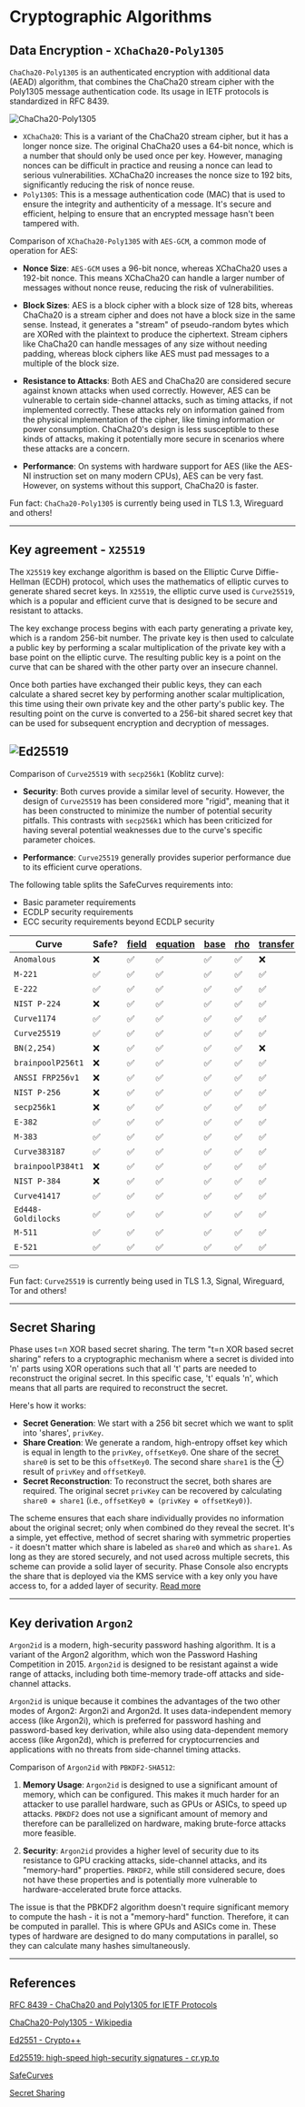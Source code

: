 
# Cryptographic Algorithms

## Data Encryption - `XChaCha20-Poly1305`

`ChaCha20-Poly1305` is an authenticated encryption with additional data (AEAD) algorithm, that combines the ChaCha20 stream cipher with the Poly1305 message authentication code. Its usage in IETF protocols is standardized in RFC 8439.

![ChaCha20-Poly1305](/assets/ChaCha20-Poly1305_Encryption.png)

- `XChaCha20`: This is a variant of the ChaCha20 stream cipher, but it has a longer nonce size. The original ChaCha20 uses a 64-bit nonce, which is a number that should only be used once per key. However, managing nonces can be difficult in practice and reusing a nonce can lead to serious vulnerabilities. XChaCha20 increases the nonce size to 192 bits, significantly reducing the risk of nonce reuse.
- `Poly1305`: This is a message authentication code (MAC) that is used to ensure the integrity and authenticity of a message. It's secure and efficient, helping to ensure that an encrypted message hasn't been tampered with.

Comparison of `XChaCha20-Poly1305` with `AES-GCM`, a common mode of operation for AES:

- **Nonce Size**: `AES-GCM` uses a 96-bit nonce, whereas XChaCha20 uses a 192-bit nonce. This means XChaCha20 can handle a larger number of messages without nonce reuse, reducing the risk of vulnerabilities.

- **Block Sizes**: AES is a block cipher with a block size of 128 bits, whereas ChaCha20 is a stream cipher and does not have a block size in the same sense. Instead, it generates a "stream" of pseudo-random bytes which are XORed with the plaintext to produce the ciphertext. Stream ciphers like ChaCha20 can handle messages of any size without needing padding, whereas block ciphers like AES must pad messages to a multiple of the block size.

- **Resistance to Attacks**: Both AES and ChaCha20 are considered secure against known attacks when used correctly. However, AES can be vulnerable to certain side-channel attacks, such as timing attacks, if not implemented correctly. These attacks rely on information gained from the physical implementation of the cipher, like timing information or power consumption. ChaCha20's design is less susceptible to these kinds of attacks, making it potentially more secure in scenarios where these attacks are a concern.

- **Performance**: On systems with hardware support for AES (like the AES-NI instruction set on many modern CPUs), AES can be very fast. However, on systems without this support, ChaCha20 is faster.

Fun fact: `ChaCha20-Poly1305` is currently being used in TLS 1.3, Wireguard and others!

---

## Key agreement - `X25519`

The `X25519` key exchange algorithm is based on the Elliptic Curve Diffie-Hellman (ECDH) protocol, which uses the mathematics of elliptic curves to generate shared secret keys. In `X25519`, the elliptic curve used is `Curve25519`, which is a popular and efficient curve that is designed to be secure and resistant to attacks.

The key exchange process begins with each party generating a private key, which is a random 256-bit number. The private key is then used to calculate a public key by performing a scalar multiplication of the private key with a base point on the elliptic curve. The resulting public key is a point on the curve that can be shared with the other party over an insecure channel.

Once both parties have exchanged their public keys, they can each calculate a shared secret key by performing another scalar multiplication, this time using their own private key and the other party's public key. The resulting point on the curve is converted to a 256-bit shared secret key that can be used for subsequent encryption and decryption of messages.

## ![`Ed25519`](/assets/Ed25519.png)

Comparison of `Curve25519` with `secp256k1` (Koblitz curve):

- **Security**: Both curves provide a similar level of security. However, the design of `Curve25519` has been considered more "rigid", meaning that it has been constructed to minimize the number of potential security pitfalls. This contrasts with `secp256k1` which has been criticized for having several potential weaknesses due to the curve's specific parameter choices.

- **Performance**: `Curve25519` generally provides superior performance due to its efficient curve operations.

The following table splits the SafeCurves requirements into:

- Basic parameter requirements
- ECDLP security requirements
- ECC security requirements beyond ECDLP security

| Curve                                                          | Safe? | [field](https://safecurves.cr.yp.to/field.html) | [equation](https://safecurves.cr.yp.to/equation.html) | [base](https://safecurves.cr.yp.to/base.html) | [rho](https://safecurves.cr.yp.to/rho.html) | [transfer](https://safecurves.cr.yp.to/transfer.html) | [disc](https://safecurves.cr.yp.to/disc.html) | [rigid](https://safecurves.cr.yp.to/rigid.html) | [ladder](https://safecurves.cr.yp.to/ladder.html) | [twist](https://safecurves.cr.yp.to/twist.html) | [complete](https://safecurves.cr.yp.to/complete.html) | [ind](https://safecurves.cr.yp.to/ind.html) |
| -------------------------------------------------------------- | ----- | ----------------------------------------------- | ----------------------------------------------------- | --------------------------------------------- | ------------------------------------------- | ----------------------------------------------------- | --------------------------------------------- | ----------------------------------------------- | ------------------------------------------------- | ----------------------------------------------- | ----------------------------------------------------- | ------------------------------------------- |
| `Anomalous`                                                    | ❌    | ✅                                              | ✅                                                    | ✅                                            | ✅                                          | ❌                                                    | ❌                                            | ✅                                              | ❌                                                | ❌                                              | ❌                                                    | ❌                                          |
| `M-221`                                                        | ✅    | ✅                                              | ✅                                                    | ✅                                            | ✅                                          | ✅                                                    | ✅                                            | ✅                                              | ✅                                                | ✅                                              | ✅                                                    | ✅                                          |
| `E-222`                                                        | ✅    | ✅                                              | ✅                                                    | ✅                                            | ✅                                          | ✅                                                    | ✅                                            | ✅                                              | ✅                                                | ✅                                              | ✅                                                    | ✅                                          |
| `NIST P-224`                                                   | ❌    | ✅                                              | ✅                                                    | ✅                                            | ✅                                          | ✅                                                    | ✅                                            | ❌                                              | ❌                                                | ❌                                              | ❌                                                    | ❌                                          |
| `Curve1174`                                                    | ✅    | ✅                                              | ✅                                                    | ✅                                            | ✅                                          | ✅                                                    | ✅                                            | ✅                                              | ✅                                                | ✅                                              | ✅                                                    | ✅                                          |
| <code className="text-emerald-500 font-bold">Curve25519</code> | ✅    | ✅                                              | ✅                                                    | ✅                                            | ✅                                          | ✅                                                    | ✅                                            | ✅                                              | ✅                                                | ✅                                              | ✅                                                    | ✅                                          |
| `BN(2,254)`                                                    | ❌    | ✅                                              | ✅                                                    | ✅                                            | ✅                                          | ❌                                                    | ❌                                            | ✅                                              | ❌                                                | ❌                                              | ❌                                                    | ❌                                          |
| `brainpoolP256t1`                                              | ❌    | ✅                                              | ✅                                                    | ✅                                            | ✅                                          | ✅                                                    | ✅                                            | ✅                                              | ❌                                                | ❌                                              | ❌                                                    | ❌                                          |
| `ANSSI FRP256v1`                                               | ❌    | ✅                                              | ✅                                                    | ✅                                            | ✅                                          | ✅                                                    | ✅                                            | ❌                                              | ❌                                                | ❌                                              | ❌                                                    | ❌                                          |
| `NIST P-256`                                                   | ❌    | ✅                                              | ✅                                                    | ✅                                            | ✅                                          | ✅                                                    | ✅                                            | ❌                                              | ❌                                                | ✅                                              | ❌                                                    | ❌                                          |
| `secp256k1`                                                    | ❌    | ✅                                              | ✅                                                    | ✅                                            | ✅                                          | ✅                                                    | ❌                                            | ✅                                              | ❌                                                | ✅                                              | ❌                                                    | ❌                                          |
| `E-382`                                                        | ✅    | ✅                                              | ✅                                                    | ✅                                            | ✅                                          | ✅                                                    | ✅                                            | ✅                                              | ✅                                                | ✅                                              | ✅                                                    | ✅                                          |
| `M-383`                                                        | ✅    | ✅                                              | ✅                                                    | ✅                                            | ✅                                          | ✅                                                    | ✅                                            | ✅                                              | ✅                                                | ✅                                              | ✅                                                    | ✅                                          |
| `Curve383187`                                                  | ✅    | ✅                                              | ✅                                                    | ✅                                            | ✅                                          | ✅                                                    | ✅                                            | ✅                                              | ✅                                                | ✅                                              | ✅                                                    | ✅                                          |
| `brainpoolP384t1`                                              | ❌    | ✅                                              | ✅                                                    | ✅                                            | ✅                                          | ✅                                                    | ✅                                            | ✅                                              | ❌                                                | ✅                                              | ❌                                                    | ❌                                          |
| `NIST P-384`                                                   | ❌    | ✅                                              | ✅                                                    | ✅                                            | ✅                                          | ✅                                                    | ✅                                            | ❌                                              | ❌                                                | ✅                                              | ❌                                                    | ❌                                          |
| `Curve41417`                                                   | ✅    | ✅                                              | ✅                                                    | ✅                                            | ✅                                          | ✅                                                    | ✅                                            | ✅                                              | ✅                                                | ✅                                              | ✅                                                    | ✅                                          |
| `Ed448-Goldilocks`                                             | ✅    | ✅                                              | ✅                                                    | ✅                                            | ✅                                          | ✅                                                    | ✅                                            | ✅                                              | ✅                                                | ✅                                              | ✅                                                    | ✅                                          |
| `M-511`                                                        | ✅    | ✅                                              | ✅                                                    | ✅                                            | ✅                                          | ✅                                                    | ✅                                            | ✅                                              | ✅                                                | ✅                                              | ✅                                                    | ✅                                          |
| `E-521`                                                        | ✅    | ✅                                              | ✅                                                    | ✅                                            | ✅                                          | ✅                                                    | ✅                                            | ✅                                              | ✅                                                | ✅                                              | ✅                                                    | ✅                                          |

<div className="not-prose">
  <Button
    href="https://safecurves.cr.yp.to/"
    variant="text"
    arrow="right"
    children="Read more at SafeCurves"
  />
</div>

Fun fact: `Curve25519` is currently being used in TLS 1.3, Signal, Wireguard, Tor and others!

---

## Secret Sharing

Phase uses t=n XOR based secret sharing. The term "t=n XOR based secret sharing" refers to a cryptographic mechanism where a secret is divided into 'n' parts using XOR operations such that all 't' parts are needed to reconstruct the original secret. In this specific case, 't' equals 'n', which means that all parts are required to reconstruct the secret.

Here's how it works:

- **Secret Generation**: We start with a 256 bit secret which we want to split into 'shares', `privKey`.
- **Share Creation**: We generate a random, high-entropy offset key which is equal in length to the `privKey`, `offsetKey0`. One share of the secret `share0` is set to be this `offsetKey0`. The second share `share1` is the ⊕ result of `privKey` and `offsetKey0`.
- **Secret Reconstruction**: To reconstruct the secret, both shares are required. The original secret `privKey` can be recovered by calculating `share0 ⊕ share1` (i.e., `offsetKey0 ⊕ (privKey ⊕ offsetKey0)`).

The scheme ensures that each share individually provides no information about the original secret; only when combined do they reveal the secret. It's a simple, yet effective, method of secret sharing with symmetric properties - it doesn't matter which share is labeled as `share0` and which as `share1`. As long as they are stored securely, and not used across multiple secrets, this scheme can provide a solid layer of security. Phase Console also encrypts the share that is deployed via the KMS service with a key only you have access to, for a added layer of security. [Read more](/security/phase-encryption#app-keys-and-secret-generation)

---

## Key derivation `Argon2`

`Argon2id` is a modern, high-security password hashing algorithm. It is a variant of the Argon2 algorithm, which won the Password Hashing Competition in 2015. `Argon2id` is designed to be resistant against a wide range of attacks, including both time-memory trade-off attacks and side-channel attacks.

`Argon2id` is unique because it combines the advantages of the two other modes of Argon2: Argon2i and Argon2d. It uses data-independent memory access (like Argon2i), which is preferred for password hashing and password-based key derivation, while also using data-dependent memory access (like Argon2d), which is preferred for cryptocurrencies and applications with no threats from side-channel timing attacks.

Comparison of `Argon2id` with `PBKDF2-SHA512`:

1. **Memory Usage**:
   `Argon2id` is designed to use a significant amount of memory, which can be configured. This makes it much harder for an attacker to use parallel hardware, such as GPUs or ASICs, to speed up attacks. `PBKDF2` does not use a significant amount of memory and therefore can be parallelized on hardware, making brute-force attacks more feasible.

2. **Security**:
   `Argon2id` provides a higher level of security due to its resistance to GPU cracking attacks, side-channel attacks, and its "memory-hard" properties.
   `PBKDF2`, while still considered secure, does not have these properties and is potentially more vulnerable to hardware-accelerated brute force attacks.

The issue is that the PBKDF2 algorithm doesn't require significant memory to compute the hash - it is not a "memory-hard" function. Therefore, it can be computed in parallel. This is where GPUs and ASICs come in. These types of hardware are designed to do many computations in parallel, so they can calculate many hashes simultaneously.

---

## References

[RFC 8439 - ChaCha20 and Poly1305 for IETF Protocols](https://www.rfc-editor.org/rfc/rfc8439)

[ChaCha20-Poly1305 - Wikipedia](https://en.wikipedia.org/wiki/ChaCha20-Poly1305)

[Ed2551 - Crypto++](https://www.cryptopp.com/wiki/Ed25519)

[Ed25519: high-speed high-security signatures - cr.yp.to](https://Ed25519.cr.yp.to/)

[SafeCurves](https://safecurves.cr.yp.to/)

[Secret Sharing](https://en.wikipedia.org/wiki/Secret_sharing)
